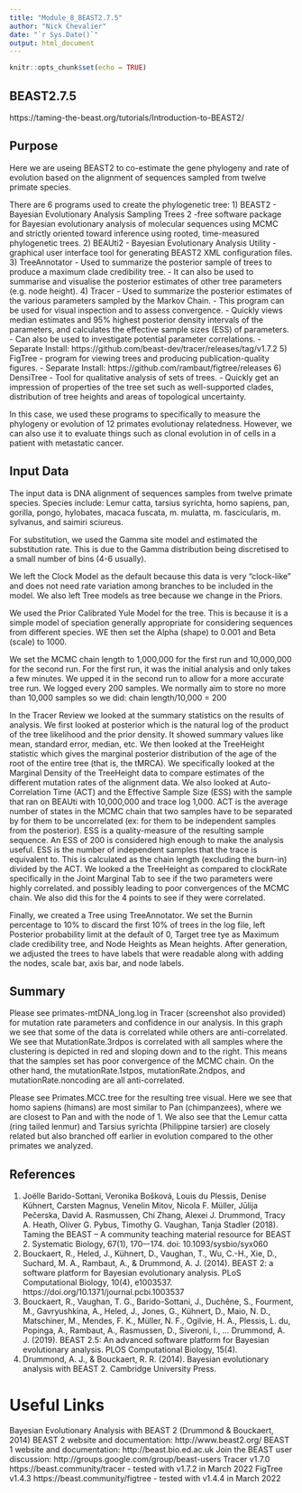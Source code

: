 ```yaml
---
title: "Module_8_BEAST2.7.5"
author: "Nick Chevalier"
date: "`r Sys.Date()`"
output: html_document
---
```


```r
knitr::opts_chunk$set(echo = TRUE)
```

## BEAST2.7.5
https://taming-the-beast.org/tutorials/Introduction-to-BEAST2/

## Purpose

Here we are useing BEAST2 to co-estimate the gene phylogeny and rate of evolution based on the alignment of sequences sampled from twelve primate species. 

There are 6 programs used to create the phylogenetic tree:
1) BEAST2 - Bayesian Evolutionary Analysis Sampling Trees 2
-free software package for Bayesian evolutionary analysis of molecular sequences using MCMC and strictly oriented toward inference using rooted, time-measured phylogenetic trees. 
2) BEAUti2 - Bayesian Evolutionary Analysis Utility
-graphical user interface tool for generating BEAST2 XML configuration files.
3) TreeAnnotator
- Used to summarize the posterior sample of trees to produce a maximum clade credibility tree. 
- It can also be used to summarise and visualise the posterior estimates of other tree parameters (e.g. node height).
4) Tracer
- Used to summarize the posterior estimates of the various parameters sampled by the Markov Chain.
- This program can be used for visual inspection and to assess convergence. 
- Quickly views median estimates and 95% highest posterior density intervals of the parameters, and calculates the effective sample sizes (ESS) of parameters. 
- Can also be used to investigate potential parameter correlations.
- Separate Install: https://github.com/beast-dev/tracer/releases/tag/v1.7.2
5) FigTree
- program for viewing trees and producing publication-quality figures. 
- Separate Install: https://github.com/rambaut/figtree/releases
6) DensiTree
- Tool for qualitative analysis of sets of trees.
- Quickly get an impression of properties of the tree set such as well-supported clades, distribution of tree heights and areas of topological uncertainty.

In this case, we used these programs to specifically to measure the phylogeny or evolution of 12 primates evolutionay relatedness. However, we can also use it to evaluate things such as clonal evolution in of cells in a patient with metastatic cancer. 


## Input Data
The input data is DNA alignment of sequences samples from twelve primate species.
Species include: Lemur catta, tarsius syrichta, homo sapiens, pan, gorilla, pongo, hylobates, macaca fuscata, m. mulatta, m. fascicularis, m. sylvanus, and saimiri sciureus.

For substitution, we used the Gamma site model and estimated the substitution rate. This is due to the Gamma distribution being discretised to a small number of bins (4-6 usually). 

We left the Clock Model as the default because this data is very "clock-like" and does not need rate variation among branches to be included in the model.
We also left Tree models as tree because we change in the Priors. 

We used the Prior Calibrated Yule Model for the tree. This is because it is a simple model of speciation generally appropriate for considering sequences from different species. WE then set the Alpha (shape) to 0.001 and Beta (scale) to 1000. 

We set the MCMC chain length to 1,000,000 for the first run and 10,000,000 for the second run. For the first run, it was the initial analysis and only takes a few minutes. We upped it in the second run to allow for a more accurate tree run. 
We logged every 200 samples. We normally aim to store no more than 10,000 samples so we did: chain length/10,000 = 200

In the Tracer Review we looked at the summary statistics on the results of analysis. 
We first looked at posterior which is the natural log of the product of the tree likelihood and the prior density. It showed summary values like mean, standard error, median, etc. 
We then looked at the TreeHeight statistic which gives the marginal posterior distribution of the age of the root of the entire tree (that is, the tMRCA). We specifically looked at the Marginal Density of the TreeHeight data to compare estimates of the different mutation rates of the alignment data.
We also looked at Auto-Correlation Time (ACT) and the Effective Sample Size (ESS) with the sample that ran on BEAUti with 10,000,000 and trace log 1,000. 
ACT is the average number of states in the MCMC chain that two samples have to be separated by for them to be uncorrelated (ex: for them to be independent samples from the posterior).
ESS is a quality-measure of the resulting sample sequence. An ESS of 200 is considered high enough to make the analysis useful. ESS is the number of independent samples that the trace is equivalent to. This is calculated as the chain length (excluding the burn-in) divided by the ACT.
We looked a the TreeHeight as compared to clockRate specifically in the Joint Marginal Tab to see if the two parameters were highly correlated. and possibly leading to poor convergences of the MCMC chain. We also did this for the 4 points to see if they were correlated. 

Finally, we created a Tree using TreeAnnotator. We set the Burnin percentage to 10% to discard the first 10% of trees in the log file, left Posterior probability limit at the default of 0, Target tree tye as Maximum clade credibility tree, and Node Heights as Mean heights. After generation, we adjusted the trees to have labels that were readable along with adding the nodes, scale bar, axis bar, and node labels.


## Summary
Please see primates-mtDNA_long.log in Tracer (screenshot also provided) for mutation rate parameters and confidence in our analysis. In this graph we see that some of the data is correlated while others are anti-correlated. We see that MutationRate.3rdpos is correlated with all samples where the clustering is depicted in red and sloping down and to the right. This means that the samples set has poor convergence of the MCMC chain. On the other hand, the mutationRate.1stpos, mutationRate.2ndpos, and mutationRate.noncoding are all anti-correlated. 

Please see Primates.MCC.tree for the resulting tree visual. Here we see that homo sapiens (himans) are most similar to Pan (chimpanzees), where we are closest to Pan and with the node of 1. We also see that the Lemur catta (ring tailed lenmur) and Tarsius syrichta (Philippine tarsier) are closely related but also branched off earlier in evolution compared to the other primates we analyzed. 



## References 
1. Joëlle Barido-Sottani, Veronika Bošková, Louis du Plessis, Denise Kühnert, Carsten Magnus, Venelin Mitov, Nicola F. Müller, Jūlija Pečerska, David A. Rasmussen, Chi Zhang, Alexei J. Drummond, Tracy A. Heath, Oliver G. Pybus, Timothy G. Vaughan, Tanja Stadler (2018). Taming the BEAST – A community teaching material resource for BEAST 2. Systematic Biology, 67(1), 170–-174. doi: 10.1093/sysbio/syx060
2. Bouckaert, R., Heled, J., Kühnert, D., Vaughan, T., Wu, C.-H., Xie, D., Suchard, M. A., Rambaut, A., & Drummond, A. J. (2014). BEAST 2: a software platform for Bayesian evolutionary analysis. PLoS Computational Biology, 10(4), e1003537. https://doi.org/10.1371/journal.pcbi.1003537
3. Bouckaert, R., Vaughan, T. G., Barido-Sottani, J., Duchêne, S., Fourment, M., Gavryushkina, A., Heled, J., Jones, G., Kühnert, D., Maio, N. D., Matschiner, M., Mendes, F. K., Müller, N. F., Ogilvie, H. A., Plessis, L. du, Popinga, A., Rambaut, A., Rasmussen, D., Siveroni, I., … Drummond, A. J. (2019). BEAST 2.5: An advanced software platform for Bayesian evolutionary analysis. PLOS Computational Biology, 15(4).
4. Drummond, A. J., & Bouckaert, R. R. (2014). Bayesian evolutionary analysis with BEAST 2. Cambridge University Press.

# Useful Links
Bayesian Evolutionary Analysis with BEAST 2 (Drummond & Bouckaert, 2014)
BEAST 2 website and documentation: http://www.beast2.org/
BEAST 1 website and documentation: http://beast.bio.ed.ac.uk
Join the BEAST user discussion: http://groups.google.com/group/beast-users
Tracer v1.7.0 https://beast.community/tracer - tested with v1.7.2 in March 2022
FigTree v1.4.3 https://beast.community/figtree - tested with v1.4.4 in March 2022